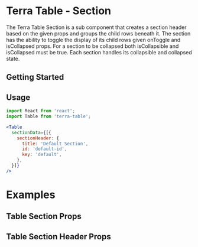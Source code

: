 
<Badge />

# Terra Table - Section

The Terra Table Section is a sub component that creates a section header based on the given props and groups the child rows beneath it. The section has the ability to toggle the display of its child rows given onToggle and isCollapsed props. For a section to be collapsed both isCollapsible and isCollapsed must be true. Each section handles its collapsible and collapsed state.

## Getting Started

## Usage

```jsx
import React from 'react';
import Table from 'terra-table';

<Table
  sectionData={[{
    sectionHeader: {
      title: 'Default Section',
      id: 'default-id',
      key: 'default',
    },
  }]}
/>
```

# Examples

<SectionExample />

## Table Section Props

<SectionProps />

## Table Section Header Props

<SectionHeaderProps />
